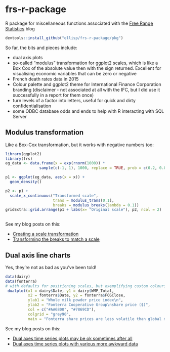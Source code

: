 # frs-r-package
R package for miscellaneous functions associated with the [Free Range Statistics](http://freerangestats.info) blog

```r
devtools::install_github("ellisp/frs-r-package/pkg")
```

So far, the bits and pieces include:

- dual axis plots
- so-called "modulus" transformation for ggplot2 scales, which is like a Box Cox of the absolute value then with the sign returned.  Excellent for visualising economic variables that can be zero or negative
- French death rates data in 2015
- Colour palette and ggplot2 theme for International Finance Corporation branding (disclaimer - not associated at all with the IFC, but I did use it successfully in a report for them once)
- turn levels of a factor into letters, useful for quick and dirty confidentialisation
- some ODBC database odds and ends to help with R interacting with SQL Server


## Modulus transformation
Like a Box-Cox transformation, but it works with negative numbers too:
```r
library(ggplot2)
library(frs)
eg_data <- data.frame(x = exp(rnorm(1000)) * 
               sample(c(-1, 1), 1000, replace = TRUE, prob = c(0.2, 0.8)))

p1 <- ggplot(eg_data, aes(x = x)) +
  geom_density() 

p2 <- p1 +
  scale_x_continuous("Transformed scale",
                     trans = modulus_trans(0.1),
                     breaks = modulus_breaks(lambda = 0.1))
gridExtra::grid.arrange(p1 + labs(x= "Original scale"), p2, ncol = 2)
                 
```
                     
See my blog posts on this:

* [Creating a scale transformation](http://ellisp.github.io/blog/2015/09/05/creating-a-scale-transformation)
* [Transforming the breaks to match a scale](http://ellisp.github.io/blog/2015/09/07/transforming-breaks-in-a-scale)
                     
## Dual axis line charts

Yes, they're not as bad as you've been told!

```r
data(dairy)
data(fonterra)
# with defaults for positioning scales, but exemplifying custom colours, etc:
 dualplot(x1 = dairy$Date, y1 = dairy$WMP_Total, 
          x2 = fonterra$Date, y2 = fonterra$FCGClose,
          ylab1 = "Whole milk powder price index\n",
          ylab2 = "Fonterra Cooperative Group\nshare price ($)",
          col = c("#AA6800", "#7869CD"),
          colgrid = "grey90",
          main = "Fonterra share prices are less volatile than global milk prices")
``` 

See my blog posts on this:

* [Dual axes time series plots may be ok sometimes after all](http://ellisp.github.io/blog/2016/08/18/dualaxes)
* [Dual axes time series plots with various more awkward data](http://ellisp.github.io/blog/2016/08/28/dualaxes2)
 